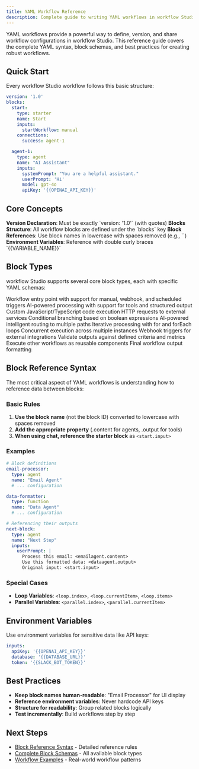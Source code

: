 ```yaml
---
title: YAML Workflow Reference
description: Complete guide to writing YAML workflows in workflow Studio
---
```



YAML workflows provide a powerful way to define, version, and share workflow configurations in workflow Studio. This reference guide covers the complete YAML syntax, block schemas, and best practices for creating robust workflows.

## Quick Start

Every workflow Studio workflow follows this basic structure:

```yaml
version: '1.0'
blocks:
  start:
    type: starter
    name: Start
    inputs:
      startWorkflow: manual
    connections:
      success: agent-1

  agent-1:
    type: agent
    name: "AI Assistant"
    inputs:
      systemPrompt: "You are a helpful assistant."
      userPrompt: 'Hi'
      model: gpt-4o
      apiKey: '{{OPENAI_API_KEY}}'
```

## Core Concepts

<Steps>
  <Step>
    <strong>Version Declaration</strong>: Must be exactly `version: '1.0'` (with quotes)
  </Step>
  <Step>
    <strong>Blocks Structure</strong>: All workflow blocks are defined under the `blocks` key
  </Step>
  <Step>
    <strong>Block References</strong>: Use block names in lowercase with spaces removed (e.g., `<aiassistant.content>`)
  </Step>
  <Step>
    <strong>Environment Variables</strong>: Reference with double curly braces `{{VARIABLE_NAME}}`
  </Step>
</Steps>

## Block Types

workflow Studio supports several core block types, each with specific YAML schemas:

<Cards>
  <Card title="Starter Block" href="/yaml/blocks/starter">
    Workflow entry point with support for manual, webhook, and scheduled triggers
  </Card>
  <Card title="Agent Block" href="/yaml/blocks/agent">
    AI-powered processing with support for tools and structured output
  </Card>
  <Card title="Function Block" href="/yaml/blocks/function">
    Custom JavaScript/TypeScript code execution
  </Card>
  <Card title="API Block" href="/yaml/blocks/api">
    HTTP requests to external services
  </Card>
  <Card title="Condition Block" href="/yaml/blocks/condition">
    Conditional branching based on boolean expressions
  </Card>
  <Card title="Router Block" href="/yaml/blocks/router">
    AI-powered intelligent routing to multiple paths
  </Card>
  <Card title="Loop Block" href="/yaml/blocks/loop">
    Iterative processing with for and forEach loops
  </Card>
  <Card title="Parallel Block" href="/yaml/blocks/parallel">
    Concurrent execution across multiple instances
  </Card>
  <Card title="Webhook Block" href="/yaml/blocks/webhook">
    Webhook triggers for external integrations
  </Card>
  <Card title="Evaluator Block" href="/yaml/blocks/evaluator">
    Validate outputs against defined criteria and metrics
  </Card>
  <Card title="Workflow Block" href="/yaml/blocks/workflow">
    Execute other workflows as reusable components
  </Card>
  <Card title="Response Block" href="/yaml/blocks/response">
    Final workflow output formatting
  </Card>
</Cards>

## Block Reference Syntax

The most critical aspect of YAML workflows is understanding how to reference data between blocks:

### Basic Rules

1. **Use the block name** (not the block ID) converted to lowercase with spaces removed
2. **Add the appropriate property** (.content for agents, .output for tools)
3. **When using chat, reference the starter block** as `<start.input>`

### Examples

```yaml
# Block definitions
email-processor:
  type: agent
  name: "Email Agent"
  # ... configuration

data-formatter:
  type: function
  name: "Data Agent"
  # ... configuration

# Referencing their outputs
next-block:
  type: agent
  name: "Next Step"
  inputs:
    userPrompt: |
      Process this email: <emailagent.content>
      Use this formatted data: <dataagent.output>
      Original input: <start.input>
```

### Special Cases

- **Loop Variables**: `<loop.index>`, `<loop.currentItem>`, `<loop.items>`
- **Parallel Variables**: `<parallel.index>`, `<parallel.currentItem>`

## Environment Variables

Use environment variables for sensitive data like API keys:

```yaml
inputs:
  apiKey: '{{OPENAI_API_KEY}}'
  database: '{{DATABASE_URL}}'
  token: '{{SLACK_BOT_TOKEN}}'
```

## Best Practices

- **Keep block names human-readable**: "Email Processor" for UI display
- **Reference environment variables**: Never hardcode API keys
- **Structure for readability**: Group related blocks logically
- **Test incrementally**: Build workflows step by step

## Next Steps

- [Block Reference Syntax](/yaml/block-reference) - Detailed reference rules
- [Complete Block Schemas](/yaml/blocks) - All available block types
- [Workflow Examples](/yaml/examples) - Real-world workflow patterns 